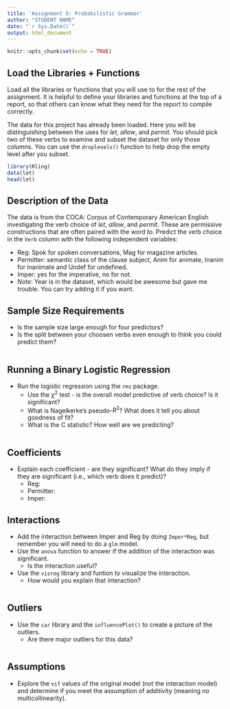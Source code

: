 ```yaml
---
title: 'Assignment 5: Probabilistic Grammar'
author: "STUDENT NAME"
date: "`r Sys.Date()`"
output: html_document
---
```


```r
knitr::opts_chunk$set(echo = TRUE)
```

## Load the Libraries + Functions

Load all the libraries or functions that you will use to for the rest of the assignment. It is helpful to define your libraries and functions at the top of a report, so that others can know what they need for the report to compile correctly.

The data for this project has already been loaded. Here you will be distinguishing between the uses for *let*, *allow*, and *permit*. You should pick two of these verbs to examine and subset the dataset for only those columns. You can use the `droplevels()` function to help drop the empty level after you subset.  

```r
library(Rling)
data(let)
head(let)
```

## Description of the Data

The data is from the COCA: Corpus of Contemporary American English investigating the verb choice of *let*, *allow*, and *permit*. These are permissive constructions that are often paired with the word *to*. Predict the verb choice in the `Verb` column with the following independent variables:

  - Reg: Spok for spoken conversations, Mag for magazine articles. 
  - Permitter: semantic class of the clause subject, Anim for animate, Inanim for inanimate and Undef for undefined.
  - Imper: yes for the imperative, no for not.
  - *Note*: Year is in the dataset, which would be awesome but gave me trouble. You can try adding it if you want. 

## Sample Size Requirements

- Is the sample size large enough for four predictors? 
- Is the split between your choosen verbs even enough to think you could predict them?

```r

```

## Running a Binary Logistic Regression

- Run the logistic regression using the `rms` package. 
  - Use the $\chi^2$ test - is the overall model predictive of verb choice? Is it significant?
  - What is Nagelkerke's pseudo-$R^2$? What does it tell you about goodness of fit?
  - What is the C statistic? How well are we predicting?

```r

```

## Coefficients

- Explain each coefficient - are they significant? What do they imply if they are significant (i.e., which verb does it predict)?
    - Reg:
    - Permitter: 
    - Imper: 

## Interactions

- Add the interaction between Imper and Reg by doing `Imper*Reg`, but remember you will need to do a `glm` model.
- Use the `anova` function to answer if the addition of the interaction was significant.
  - Is the interaction useful?
- Use the `visreg` library and funtion to visualize the interaction.
  - How would you explain that interaction? 
  

```r

```

## Outliers

- Use the `car` library and the `influencePlot()` to create a picture of the outliers. 
  - Are there major outliers for this data?

```r

```

## Assumptions

- Explore the `vif` values of the original model (not the interaction model) and determine if you meet the assumption of additivity (meaning no multicollinearity). 

```r

```
  